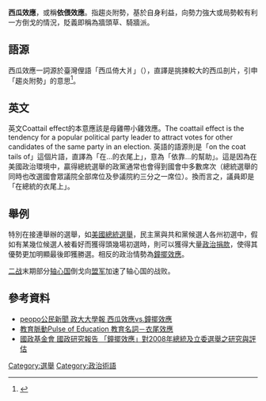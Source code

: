 {{Notability Unreferenced |time=2019-08-11T09:49:18+00:00}}
{{投票}}
'''西瓜效應'''，或稱'''依偎效應'''。指趨炎附勢，基於自身利益，向勢力強大或局勢較有利一方倒戈的情況，貶義即稱為牆頭草、騎牆派。

== 語源 ==
西瓜效應一詞源於臺灣俚語「西瓜倚大爿」（{{lang-nan-tw|Si-kue uá tuā pîng}}），直譯是挑揀較大的西瓜剖片，引申「趨炎附勢」的意思<ref>{{cite web |author1=教育部 |title=臺灣閩南語常用詞辭典 |url=https://twblg.dict.edu.tw/holodict_new/result_detail.jsp?n_no=60175&curpage=1&sample=%E8%A5%BF%E7%93%9C&radiobutton=1&querytarget=1&limit=20&pagenum=1&rowcount=3}}</ref>。

== 英文 ==
英文Coattail effect的本意應該是母雞帶小雞效應。The coattail effect is the tendency for a popular political party leader to attract votes for other candidates of the same party in an election. 英語的語源則是「on the coat tails of」這個片語，直譯為「在…的衣尾上」，意為「依靠…的幫助」。這是因為在美國政治環境中，贏得總統選舉的政黨通常也會得到國會中多數席次（總統選舉的同時也改選國會眾議院全部席位及參議院約三分之一席位）。換而言之，議員即是「在總統的衣尾上」。
== 舉例 ==
[[Category:選舉|Category:選舉]]
[[Category:政治術語|Category:政治術語]]
特別在接連舉辦的選舉，如[[美國總統選舉|美國總統選舉]]，民主黨與共和黨候選人各州初選中，假如有某幾位候選人被看好而獲得頭幾場初選時，則可以獲得大量[[政治獻金|政治捐款]]，使得其優勢更加明顯最後即獲勝選。相反的政治情勢為[[鐘擺效應|鐘擺效應]]。

[[二战|二战]]末期部分[[轴心国|轴心国]]倒戈向[[盟军|盟军]]加速了轴心国的战败。

== 參考資料 ==

*[https://www.peopo.org/news/12685 peopo公民新聞 政大大學報 西瓜效應vs.鐘擺效應] {{Wayback|url=https://www.peopo.org/news/12685 |date=20191110035238 }}
*[https://pulse.naer.edu.tw/Home/Content/cf39aec3-ab2d-4f97-ae76-40a747deeeee?insId=a62f5a36-fcc2-45c5-a3cb-f5f31a179c56 教育脈動Pulse of Education  教育名詞－衣尾效應]{{Dead link|date=2020年3月 |bot=InternetArchiveBot |fix-attempted=yes }}
*[https://www.npf.org.tw/2/5237?County=%25E9%25AB%2598%25E9%259B%2584%25E5%25B8%2582&site= 國政基金會 國政研究報告 「鐘擺效應」對2008年總統及立委選舉之研究與評估]
{{政治小作品}}